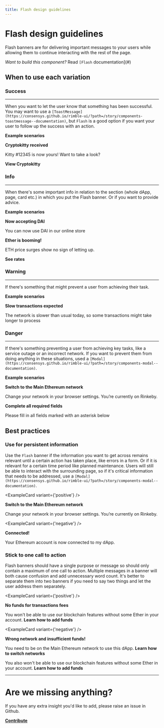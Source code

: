 ```yaml
---
title: Flash design guidelines
---
```



# Flash design guidelines

Flash banners are for delivering important messages to your users while allowing them to continue interacting with the rest of the page.

*Want to build this component?* Read `[Flash` documentation](#)

## When to use each variation

### **Success**

---

When you want to let the user know that something has been successful. You may want to use a `[ToastMessage](https://consensys.github.io/rimble-ui/?path=/story/components-toastmessage--documentation)`, but `Flash` is a good option if you want your user to follow up the success with an action.

**Example scenarios**

**Cryptokitty received**

Kitty #12345 is now yours! Want to take a look?

**View Cryptokitty**

### **Info**

---

When there's some important info in relation to the section (whole dApp, page, card etc.) in which you put the Flash banner. Or if you want to provide advice.

**Example scenarios**

**Now accepting DAI**

You can now use DAI in our online store

**Ether is booming!**

ETH price surges show no sign of letting up.

**See rates**

### **Warning**

---

If there's something that might prevent a user from achieving their task.

**Example scenarios**

**Slow transactions expected**

The network is slower than usual today, so some transactions might take longer to process

### **Danger**

---

If there's something preventing a user from achieving key tasks, like a service outage or an incorrect network. If you want to prevent them from doing anything in these situations, used a `[Modal](https://consensys.github.io/rimble-ui/?path=/story/components-modal--documentation)`.

**Example scenarios**

**Switch to the Main Ethereum network**

Change your network in your browser settings. You’re currently on Rinkeby.

**Complete all required fields**

Please fill in all fields marked with an asterisk below

## Best practices

### Use for persistent information

Use the `Flash` banner if the information you want to get across remains relevant until a certain action has taken place, like errors in a form. Or if it is relevant for a certain time period like planned maintenance. Users will still be able to interact with the surrounding page, so if it's critical information that needs to be addressed, use a `[Modal](https://consensys.github.io/rimble-ui/?path=/story/components-modal--documentation)`.

<ExampleCard variant={'positive'} /> 

**Switch to the Main Ethereum network**

Change your network in your browser settings. You’re currently on Rinkeby.

<ExampleCard variant={'negative'} />

**Connected!**

Your Ethereum account is now connected to my dApp.

### **Stick to one call to action**

Flash banners should have a single purpose or message so should only contain a maximum of one call to action. Multiple messages in a banner will both cause confusion and add unnecessary word count. It's better to separate them into two banners if you need to say two things and let the user address them separately.

<ExampleCard variant={'positive'} /> 

**No funds for transactions fees**

You won't be able to use our blockchain features without some Ether in your account. **Learn how to add funds**

<ExampleCard variant={'negative'} /> 

**Wrong network and insufficient funds!**

You need to be on the Main Ethereum network to use this dApp. **Learn how to switch networks**

You also won't be able to use our blockchain features without some Ether in your account. **Learn how to add funds**

---

# **Are we missing anything?**

If you have any extra insight you'd like to add, please raise an issue in Github.

**[Contribute](https://github.com/ConsenSys/rimble-ui/issues)**